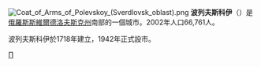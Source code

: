 {{coord|56|27|N|60|11|E|display=title}}
[[File:Coat_of_Arms_of_Polevskoy_(Sverdlovsk_oblast).png|right]]
'''波列夫斯科伊'''（{{lang-ru|Полевской}}）是[[俄羅斯|俄羅斯]][[斯維爾德洛夫斯克州|斯維爾德洛夫斯克州]]南部的一個城市。2002年人口66,761人。

波列夫斯科伊於1718年建立，1942年正式設市。

{{斯維爾德洛夫斯克州城市}}

[[Category:斯維爾德洛夫斯克州城市|П]]